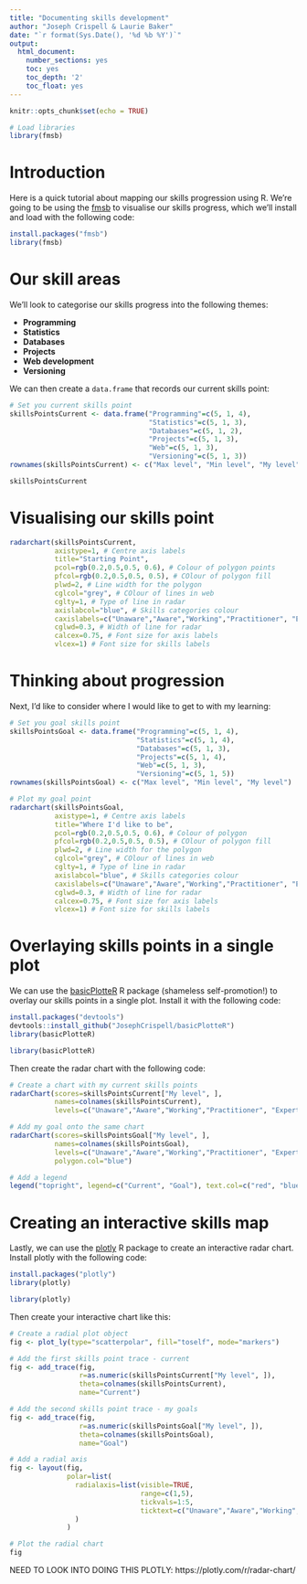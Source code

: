 ```yaml
---
title: "Documenting skills development"
author: "Joseph Crispell & Laurie Baker"
date: "`r format(Sys.Date(), '%d %b %Y')`"
output:
  html_document:
    number_sections: yes
    toc: yes
    toc_depth: '2'
    toc_float: yes
---
```


```r
knitr::opts_chunk$set(echo = TRUE)
```

```r
# Load libraries
library(fmsb)
```

# Introduction

Here is a quick tutorial about mapping our skills progression using R. We're going to be using the [fmsb]() to visualise our skills progress, which we'll install and load with the following code:

```r
install.packages("fmsb")
library(fmsb)
```

# Our skill areas

We'll look to categorise our skills progress into the following themes:

- **Programming**
- **Statistics**
- **Databases**
- **Projects**
- **Web development**
- **Versioning**

We can then create a `data.frame` that records our current skills point:

```r
# Set you current skills point
skillsPointsCurrent <- data.frame("Programming"=c(5, 1, 4), 
                                  "Statistics"=c(5, 1, 3),
                                  "Databases"=c(5, 1, 2),
                                  "Projects"=c(5, 1, 3),
                                  "Web"=c(5, 1, 3),
                                  "Versioning"=c(5, 1, 3))
rownames(skillsPointsCurrent) <- c("Max level", "Min level", "My level")

skillsPointsCurrent
```

# Visualising our skills point

```r
radarchart(skillsPointsCurrent, 
           axistype=1, # Centre axis labels
           title="Starting Point",
           pcol=rgb(0.2,0.5,0.5, 0.6), # Colour of polygon points
           pfcol=rgb(0.2,0.5,0.5, 0.5), # COlour of polygon fill
           plwd=2, # Line width for the polygon
           cglcol="grey", # COlour of lines in web
           cglty=1, # Type of line in radar
           axislabcol="blue", # Skills categories colour
           caxislabels=c("Unaware","Aware","Working","Practitioner", "Expert"), # Skills categories
           cglwd=0.3, # Width of line for radar
           calcex=0.75, # Font size for axis labels
           vlcex=1) # Font size for skills labels
```


# Thinking about progression

Next, I'd like to consider where I would like to get to with my learning:

```r
# Set you goal skills point
skillsPointsGoal <- data.frame("Programming"=c(5, 1, 4), 
                               "Statistics"=c(5, 1, 4),
                               "Databases"=c(5, 1, 3),
                               "Projects"=c(5, 1, 4),
                               "Web"=c(5, 1, 3),
                               "Versioning"=c(5, 1, 5))
rownames(skillsPointsGoal) <- c("Max level", "Min level", "My level")

# Plot my goal point
radarchart(skillsPointsGoal, 
           axistype=1, # Centre axis labels
           title="Where I'd like to be",
           pcol=rgb(0.2,0.5,0.5, 0.6), # Colour of polygon
           pfcol=rgb(0.2,0.5,0.5, 0.5), # COlour of polygon fill
           plwd=2, # Line width for the polygon
           cglcol="grey", # COlour of lines in web
           cglty=1, # Type of line in radar
           axislabcol="blue", # Skills categories colour
           caxislabels=c("Unaware","Aware","Working","Practitioner", "Expert"), # Skills categories
           cglwd=0.3, # Width of line for radar
           calcex=0.75, # Font size for axis labels
           vlcex=1) # Font size for skills labels
```

# Overlaying skills points in a single plot

We can use the [basicPlotteR](https://github.com/JosephCrispell/basicPlotteR/blob/master/README.md#radarchart) R package (shameless self-promotion!) to overlay our skills points in a single plot. Install it with the following code:

```r
install.packages("devtools")
devtools::install_github("JosephCrispell/basicPlotteR")
library(basicPlotteR)
```

```r
library(basicPlotteR)
```

Then create the radar chart with the following code:

```r
# Create a chart with my current skills points
radarChart(scores=skillsPointsCurrent["My level", ],
           names=colnames(skillsPointsCurrent), 
           levels=c("Unaware","Aware","Working","Practitioner", "Expert"))

# Add my goal onto the same chart
radarChart(scores=skillsPointsGoal["My level", ],
           names=colnames(skillsPointsGoal), 
           levels=c("Unaware","Aware","Working","Practitioner", "Expert"), add=TRUE,
           polygon.col="blue")

# Add a legend
legend("topright", legend=c("Current", "Goal"), text.col=c("red", "blue"),  bty="n", xpd=TRUE)
```

# Creating an interactive skills map

Lastly, we can use the [plotly](https://plotly.com/r/radar-chart/) R package to create an interactive radar chart. Install plotly with the following code:

```r
install.packages("plotly")
library(plotly)
```

```r
library(plotly)
```

Then create your interactive chart like this:

```r
# Create a radial plot object
fig <- plot_ly(type="scatterpolar", fill="toself", mode="markers") 

# Add the first skills point trace - current
fig <- add_trace(fig, 
                 r=as.numeric(skillsPointsCurrent["My level", ]),
                 theta=colnames(skillsPointsCurrent),
                 name="Current") 

# Add the second skills point trace - my goals
fig <- add_trace(fig,
                 r=as.numeric(skillsPointsGoal["My level", ]),
                 theta=colnames(skillsPointsGoal),
                 name="Goal")

# Add a radial axis
fig <- layout(fig,
              polar=list(
                radialaxis=list(visible=TRUE,
                                range=c(1,5),
                                tickvals=1:5,
                                ticktext=c("Unaware","Aware","Working","Practitioner", "Expert"))
                )
              )

# Plot the radial chart
fig
```



NEED TO LOOK INTO DOING THIS PLOTLY: https://plotly.com/r/radar-chart/